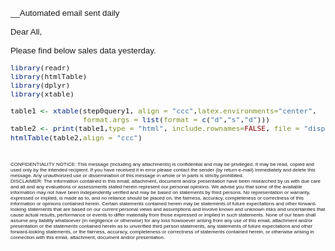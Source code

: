 
 <style type="text/css">
 /*  CSS chunck 1  */
 th {  background-color:#6495ed ;
       border-bottom:1px solid black;
       font-family: sans-serif;
       font-size: 95%;
       padding:5px;}

 td{
 border-bottom:1px dotted black;
 font-family: sans-serif;
 font-size: 95%;
 padding:5px;}

 table {
     border-collapse: collapse;
     font-family: sans-serif;
     font-size: 95%;
     width: auto;
     margin:auto;
 }

 table, th, td {
     border: 1px dotted black;
 }

</style>

<div style="text-align: left;font-family: sans-serif;font-size: 95%;">

__Automated email sent daily<br>
<br>
Dear All, <br>
<br>
Please find below sales data yesterday.<br>

```{r echo = FALSE, warning = FALSE, error = FALSE, message = FALSE}

library(readr)
library(htmlTable) 
library(dplyr)
library(xtable)

table1 <- xtable(step0query1, align = "ccc",latex.environments="center", 
                 format.args = list(format = c("d","s","d")))
table2 <- print(table1,type = "html", include.rownames=FALSE, file = "displayxiaomi.html")
htmlTable(table2,align = "ccc")

```
</style>

<div style="text-align: left; font-family: sans-serif; font-size: 60%">

<br>

CONFIDENTIALITY NOTICE: This message (including any attachments) is confidential and may be privileged. It may be read, copied and used only by the intended recipient. If you have received it in error please contact the sender (by return e-mail) immediately and delete this message. Any unauthorized use or dissemination of this message in whole or in parts is strictly prohibited. <br>
DISCLAIMER: The information contained in this email, attachment, document and/or presentation have been researched by us with due care and all and any evaluations or assessments stated herein represent our personal opinions. We advise you that some of the available information may not have been independently verified and may be based on statements by third persons. No representation or warranty, expressed or implied, is made as to, and no reliance should be placed on, the fairness, accuracy, completeness or correctness of this information or opinions contained herein. Certain statements contained herein may be statements of future expectations and other forward-looking statements that are based on our current personal views and assumptions and involve known and unknown risks and uncertainties that cause actual results, performance or events to differ materially from those expressed or implied in such statements. None of our team shall assume any liability whatsoever (in negligence or otherwise) for any loss howsoever arising from any use of this email, attachment and/or presentation or the statements contained herein as to unverified third person statements, any statements of future expectations and other forward-looking statements, or the fairness, accuracy, completeness or correctness of statements contained herein, or otherwise arising in connection with this email, attachment, document and/or presentation.

